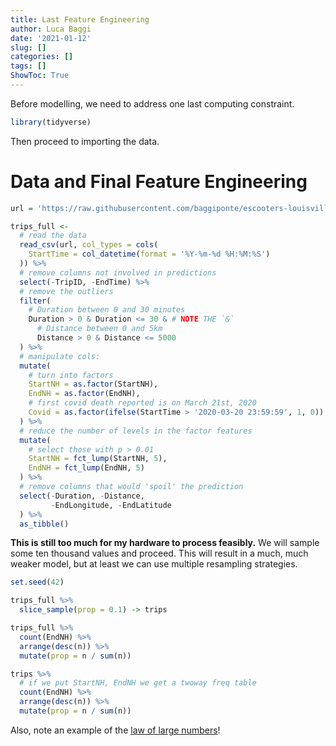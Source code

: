 ```yaml
---
title: Last Feature Engineering
author: Luca Baggi
date: '2021-01-12'
slug: []
categories: []
tags: []
ShowToc: True
---
```


Before modelling, we need to address one last computing constraint.

```r
library(tidyverse)
```

Then proceed to importing the data.

# Data and Final Feature Engineering

```r
url = 'https://raw.githubusercontent.com/baggiponte/escooters-louisville-python/main/data/escooters_od.csv'

trips_full <-
  # read the data
  read_csv(url, col_types = cols(
    StartTime = col_datetime(format = '%Y-%m-%d %H:%M:%S')
  )) %>%
  # remove columns not involved in predictions
  select(-TripID, -EndTime) %>%
  # remove the outliers
  filter(
    # Duration between 0 and 30 minutes
    Duration > 0 & Duration <= 30 & # NOTE THE `&`
      # Distance between 0 and 5km
      Distance > 0 & Distance <= 5000
  ) %>%
  # manipulate cols:
  mutate(
    # turn into factors
    StartNH = as.factor(StartNH),
    EndNH = as.factor(EndNH),
    # first covid death reported is on March 21st, 2020
    Covid = as.factor(ifelse(StartTime > '2020-03-20 23:59:59', 1, 0))
  ) %>%
  # reduce the number of levels in the factor features
  mutate(
    # select those with p > 0.01
    StartNH = fct_lump(StartNH, 5),
    EndNH = fct_lump(EndNH, 5)
  ) %>%
  # remove columns that would 'spoil' the prediction
  select(-Duration, -Distance,
         -EndLongitude, -EndLatitude
  ) %>%
  as_tibble()
```

**This is still too much for my hardware to process feasibly.** We will sample some ten thousand values and proceed. This will result in a much, much weaker model, but at least we can use multiple resampling strategies.

```r
set.seed(42)

trips_full %>%
  slice_sample(prop = 0.1) -> trips 

trips_full %>%
  count(EndNH) %>%
  arrange(desc(n)) %>%
  mutate(prop = n / sum(n))

trips %>%
  # if we put StartNH, EndNH we get a twoway freq table
  count(EndNH) %>%
  arrange(desc(n)) %>%
  mutate(prop = n / sum(n))
```

Also, note an example of the [law of large numbers](https://en.wikipedia.org/wiki/Law_of_large_numbers)!
